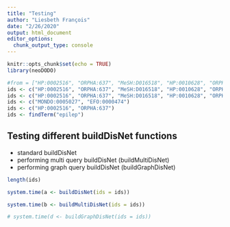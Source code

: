 ```yaml
---
title: "Testing"
author: "Liesbeth François"
date: "2/26/2020"
output: html_document
editor_options: 
  chunk_output_type: console
---
```


```r
knitr::opts_chunk$set(echo = TRUE)
library(neoDODO)
```


```r
#from = ["HP:0002516", "ORPHA:637", "MeSH:D016518", "HP:0010628", "ORPHA:637", "MeSH:D016518"]
ids <- c("HP:0002516", "ORPHA:637", "MeSH:D016518", "HP:0010628", "ORPHA:637", "MeSH:D016518", "EFO:0008514")
ids <- c("HP:0002516", "ORPHA:637", "MeSH:D016518", "HP:0010628", "ORPHA:637", "MeSH:D016518")
ids <- c("MONDO:0005027", "EFO:0000474")
ids <- c("HP:0002516", "ORPHA:637")
ids <- findTerm("epilep")    
```

## Testing different buildDisNet functions

- standard buildDisNet
- performing multi query buildDisNet (buildMultiDisNet)
- performing graph query buildDisNet (buildGraphDisNet)

```r
length(ids)

system.time(a <- buildDisNet(ids = ids))

system.time(b <- buildMultiDisNet(ids = ids))

# system.time(d <- buildGraphDisNet(ids = ids))

```